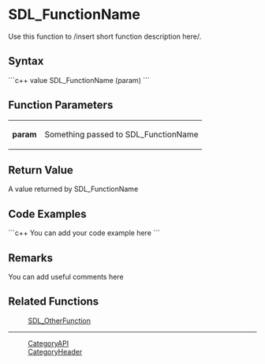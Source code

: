 <!-- pragma section-numbers off -->
<!-- pragma disable-camelcase -->

= SDL_FunctionName =
Use this function to /insert short function description here/.


== Syntax ==
```c++
value SDL_FunctionName (param)
```

== Function Parameters ==

{|
|'''param'''
|Something passed to SDL_FunctionName
|}

== Return Value ==

A value returned by SDL_FunctionName

== Code Examples ==
```c++
You can add your code example here
```

== Remarks ==
You can add useful comments here

== Related Functions ==
:[[SDL_OtherFunction]]

----
:[[CategoryAPI]]
:[[CategoryHeader]]

